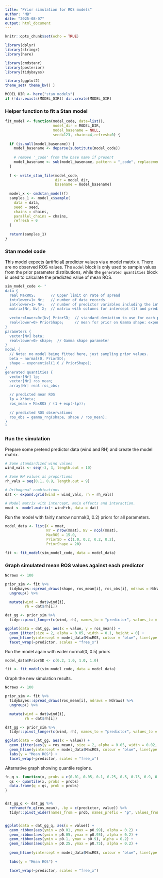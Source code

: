 ```yaml
---
title: "Prior simulation for ROS models"
author: "MB"
date: "2025-08-07"
output: html_document
---
```


```r
knitr::opts_chunk$set(echo = TRUE)

library(dplyr)
library(stringr)
library(here)

library(cmdstanr)
library(posterior)
library(tidybayes)

library(ggplot2)
theme_set( theme_bw() )

MODEL_DIR <- here("stan_models")
if (!dir.exists(MODEL_DIR)) dir.create(MODEL_DIR)

```


### Helper function to fit a Stan model

```r

fit_model <- function(model_code, data=list(), 
                      model_dir = MODEL_DIR, 
                      model_basename = NULL,
                      seed=123, chains=4,refresh=0) {
  
  if (is.null(model_basename)) {
    model_basename <- deparse(substitute(model_code))
    
    # remove '_code' from the base name if present
    model_basename <- sub(model_basename, pattern = "_code", replacement = "")
  }
  
  f <- write_stan_file(model_code, 
                       dir = model_dir, 
                       basename = model_basename)
  
  model_x <- cmdstan_model(f)
  samples_1 <- model_x$sample(
    data = data,
    seed = seed,
    chains = chains,
    parallel_chains = chains,
    refresh = 0
  )
  
  return(samples_1)
}

```



### Stan model code

This model expects (artificial) predictor values via a model matrix `X`. There are no observed ROS values. The `model` block is only used to sample values from the prior parameter distributions, while the `generated quantities` block is used to calculate the predicted value of mean ROS.

```r

sim_model_code <- "
data {
  real MaxROS;       // Upper limit on rate of spread
  int<lower=1> Nr;   // number of data records
  int<lower=1> Nv;   // number of predictor variables including the intercept
  matrix[Nr, Nv] X;  // matrix with columns for intercept (1) and predictors
  
  vector<lower=0>[Nv] PriorSD;  // standard deviation to use for each prior
  real<lower=0> PriorShape;     // mean for prior on Gamma shape: exponential(1.0/PriorShape) 
}
parameters {
  vector[Nv] beta;
  real<lower=0> shape;  // Gamma shape parameter
}
model {
  // Note: no model being fitted here, just sampling prior values.
  beta ~ normal(0, PriorSD);
  shape ~ exponential(1.0 / PriorShape);
}
generated quantities {
  vector[Nr] lp;
  vector[Nr] ros_mean;
  array[Nr] real ros_obs;

  // predicted mean ROS
  lp = X*beta;
  ros_mean = MaxROS / (1 + exp(-lp));
  
  // predicted ROS observations
  ros_obs = gamma_rng(shape, shape / ros_mean);
}
"

```


### Run the simulation

Prepare some pretend predictor data (wind and RH) and create the model matrix.

```r

# Some standardized wind values
wind_vals <- seq(-3, 3, length.out = 10)

# Some RH values as proportions
rh_vals = seq(0.1, 0.9, length.out = 9)

# Orthogonal combinations
dat <- expand.grid(wind = wind_vals, rh = rh_vals)

# Model matrix with intercept, main effects and interaction.
mmat <- model.matrix(~ wind*rh, data = dat)

```


Run the model with fairly narrow normal(0, 0.2) priors for all parameters.

```r

model_data <- list(X = mmat, 
                   Nr = nrow(mmat), Nv = ncol(mmat), 
                   MaxROS = 15.0,
                   PriorSD = c(1.0, 0.2, 0.2, 0.2),
                   PriorShape = 20)

fit <- fit_model(sim_model_code, data = model_data)

```


### Graph simulated mean ROS values against each predictor

```r

Ndraws <- 100

prior_sim <- fit %>%
  tidybayes::spread_draws(shape, ros_mean[i], ros_obs[i], ndraws = Ndraws) %>%
  ungroup() %>%

  mutate(wind = dat$wind[i],
         rh = dat$rh[i])

dat_gg <- prior_sim %>%
  tidyr::pivot_longer(c(wind, rh), names_to = "predictor", values_to = "value")

ggplot(data = dat_gg, aes(x = value, y = ros_mean)) +
  geom_jitter(size = 2, alpha = 0.05, width = 0.1, height = 0) +
  geom_hline(yintercept = model_data$MaxROS, colour = "blue", linetype = "dashed", linewidth = 1) +
  facet_wrap(~predictor, scales = "free_x")

```


Run the model again with wider normal(0, 0.5) priors.

```r

model_data$PriorSD <- c(0.2, 1.0, 1.0, 1.0)

fit <- fit_model(sim_model_code, data = model_data)

```


Graph the new simulation results.

```r

Ndraws <- 100

prior_sim <- fit %>%
  tidybayes::spread_draws(ros_mean[i], ndraws = Ndraws) %>%
  ungroup() %>%

  mutate(wind = dat$wind[i],
         rh = dat$rh[i])

dat_gg <- prior_sim %>%
  tidyr::pivot_longer(c(wind, rh), names_to = "predictor", values_to = "value")

ggplot(data = dat_gg, aes(x = value)) +
  geom_jitter(aes(y = ros_mean), size = 2, alpha = 0.05, width = 0.02, height = 0) +
  geom_hline(yintercept = model_data$MaxROS, colour = "blue", linetype = "dashed", linewidth = 1) +
  labs(y = "Mean ROS") +
  facet_wrap(~predictor, scales = "free_x")

```


Alternative graph showing quantile regions.

```r

fn_q <- function(x, probs = c(0.01, 0.05, 0.1, 0.25, 0.5, 0.75, 0.9, 0.95, 0.99)) {
  qs <- quantile(x, probs = probs)
  data.frame(q = qs, prob = probs)
}


dat_gg_q <- dat_gg %>%
  reframe(fn_q(ros_mean), .by = c(predictor, value)) %>%
  tidyr::pivot_wider(names_from = prob, names_prefix = "p", values_from = q)


ggplot(data = dat_gg_q, aes(x = value)) +
  geom_ribbon(aes(ymin = p0.01, ymax = p0.99), alpha = 0.2) +
  geom_ribbon(aes(ymin = p0.05, ymax = p0.95), alpha = 0.2) +
  geom_ribbon(aes(ymin = p0.1, ymax = p0.9), alpha = 0.2) +
  geom_ribbon(aes(ymin = p0.25, ymax = p0.75), alpha = 0.2) +
  
  geom_hline(yintercept = model_data$MaxROS, colour = "blue", linetype = "dashed", linewidth = 1) +
  
  labs(y = "Mean ROS") +

  facet_wrap(~predictor, scales = "free_x")

```


